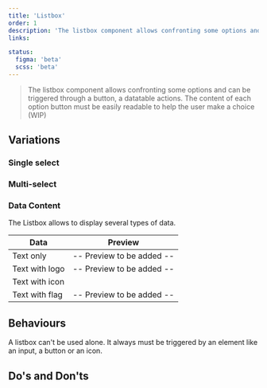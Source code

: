 ```yaml
---
title: 'Listbox'
order: 1
description: 'The listbox component allows confronting some options and can be triggered through a button, a datatable actions. The content of each option button must be easily readable to help the user make a choice'
links:

status:
  figma: 'beta'
  scss: 'beta'
---
```


> The listbox component allows confronting some options and can be triggered through a button, a datatable actions. The content of each option button must be easily readable to help the user make a choice (WIP)

<Preview path="default" nude />

## Variations

### Single select

<Preview path="default" nude />

### Multi-select

<Preview path="multiselect" nude />

### Data Content

The Listbox allows to display several types of data.

| Data           | Preview                       |
| -------------- | ----------------------------- |
| Text only      | -- Preview to be added --     |
| Text with logo | -- Preview to be added --     |
| Text with icon | <Preview path="icons" nude /> |
| Text with flag | -- Preview to be added --     |

## Behaviours

A listbox can't be used alone. It always must be triggered by an element like an input, a button or an icon.

## Do's and Don'ts
